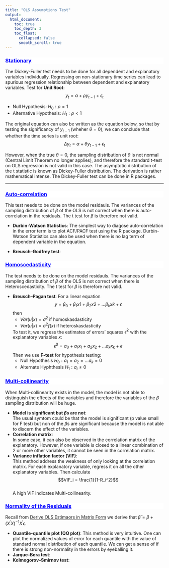 ```yaml
---
title: "OLS Assumptions Test"
output:
  html_document:
    toc: true
    toc_depth: 3
    toc_float:
      collapsed: false
      smooth_scroll: true
---
```


<div style="background-color:white;color:blue;matrixOperation:20px;">
<ins>
### Stationary
</ins>
</div>
The Dickey-Fuller test needs to be done for all dependent and explanatory variables individually. Regressing on non-stationary time series can lead to spurious regression relationship between dependent and explanatory variables.
Test for **Unit Root**:
$$y_t = \alpha + \rho y_{t-1} + \epsilon_t$$
 
 * Null Hypothesis: $H_0: \rho = 1$
 * Alternative Hypothesis: $H_1: \rho <1$

The original equation can also be written as the equation below, so that by testing the significancy of $y_{t-1}$ (wheher $\theta = 0$), we can conclude that whether the time series is unit root:
$$\Delta y_t = \alpha + \theta y_{t-1} + \epsilon_t$$

However, when the true $\theta = 0$, the sampling distribution of $\theta$ is not normal (Central Limit Theorem no longer applies), and therefore the standard t-test on OLS regression is not valid in this case. The asymptotic distribution of the t statistic is known as Dickey-Fuller distribution. The derivation is rather mathematical intense. The Dickey-Fuller test can be done in R packages.

---
<div style="background-color:white;color:blue;matrixOperation:20px;">
<ins>
### Auto-correlation 
</ins>
</div>

This test needs to be done on the model residauls. The variances of the sampling distribution of $\beta$ of the OLS is not correct when there is auto-correlation in the residuals. The t test for $\beta$ is therefore not valid.

* **Durbin-Watson Statistics**: 
The simplest way to diagose auto-correlation in the error term is to plot ACF/PACF test using the R package. Durbin-Watson Statistics can also be used when there is no lag term of dependent variable in the equation.

* **Breusch–Godfrey test**: 


<div style="background-color:white;color:blue;matrixOperation:20px;">
<ins>
### Homoscedasticity
</ins>
</div>
The test needs to be done on the model residauls. The variances of the sampling distribution of $\beta$ of the OLS is not correct when there is Heteroscedasticity. The t test for $\beta$ is therefore not valid.

* **Breusch–Pagan test**: 
For a linear equation
$$y = \beta_0 + \beta_1x1+ \beta_2x2+...\beta_kxk + \epsilon$$
then 
  * $Var(u|x) = \sigma^2$ if homoskasdasticity
  * $Var(u|x) = \sigma^2f(x)$ if heteroskasdasticity
  
  To test it, we regress the estimates of errors' squares $\hat{\epsilon}^2$ with the explanatory variables $x$:
  $$\hat{\epsilon}^2 = a_0+a_1x_1+a_2x_2+...a_kx_k + e $$
  Then we use **F-test** for hypothesis testing:
  * Null Hypothesis $H_0: a_1 = a_2 = ...a_k = 0$
  * Alternate Hyphthesis $H_1: a_i \neq 0$


<div style="background-color:white;color:blue;matrixOperation:20px;">
<ins>
### Multi-collinearity
</ins>
</div>
When Multi-collinearity exists in the model, the model is not able to distinguish the effects of the variables and therefore the variables of the $\beta$ sampling distribution will be huge.  

* **Model is significant but $\beta$s are not**:  
  The usual symtom could be that the model is significant (p value small for F test) but non of the $\beta$s are significant because the model is not able to discern the effect of the variables.
* **Correlation matrix**:  
  In some case, it can also be observed in the correlation matrix of the explanatory. However, if one variable is closed to a linear combination of 2 or more other variables, it cannot be seen in the correlation matrix.
* **Variance inflation factor (VIF)**:  
  This method address the weakness of only looking at the correlation matrix. For each explanatory variable, regress it on all the other explanatory variables. Then calculate 
  $$VIF_i = \frac{1}{1-R_i^2}$$  
A high VIF indicates Multi-collinearity.

<div style="background-color:white;color:blue;matrixOperation:20px;">
<ins>
### Normality of the Residuals
</ins>
</div>

Recall from [Derive OLS Estimaors in Matrix Form](deriveOLS.html) we derive that $\hat{\beta} = \beta+(X^{'}X)^{-1}X^{'} \epsilon$. 

* **Quantile-quantile plot (QQ plot)**:
  This method is very intuitive. One can plot the normalized values of error for each quantile with the value of standard normal distribution of each quantile. We can get a sense of if there is strong non-normality in the errors by eyeballing it.
* **Jarque–Bera test**:
* **Kolmogorov–Smirnov test**:



